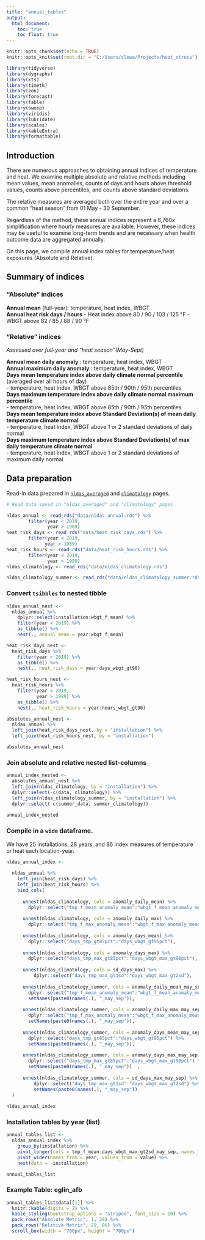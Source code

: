```yaml
---
title: "annual_tables"
output:
  html_document:
    toc: true
    toc_float: true
---
```


```r
knitr::opts_chunk$set(echo = TRUE)
knitr::opts_knit$set(root.dir = "C:/Users/slewa/Projects/heat_stress")

library(tidyverse)
library(dygraphs)
library(xts)
library(timetk)
library(zoo)
library(forecast)
library(fable)
library(sweep)
library(viridis)
library(lubridate)
library(scales)
library(kableExtra)
library(formattable)

```

## Introduction

There are numerous approaches to obtaining annual indices of temperature and heat. We examine multiple absolute and relative methods including mean values, mean anomalies, counts of days and hours above threshold values, counts above percentiles, and counts above standard deviations. 

The relative measures are averaged both over the entire year and over a common "heat season" from 01 May - 30 September. 

Regardless of the method, these annual indices represent a 8,760*x* simplification where hourly measures are available. However, these indices may be useful to examine long-term trends and are necessary when health outcome data are aggregated annually.


On this page, we compile annual index tables for temperature/heat exposures (Absolute and Relative).

## Summary of indices

### "Absolute" indices  

**Annual mean** (full-year): temperature, heat index, WBGT  
**Annual heat risk days / hours**
  - Heat index above 80 / 90 / 103 / 125 °F
  - WBGT above 82 / 85 / 88 / 90 °F

### "Relative" indices    
*Assessed over full-year and "heat season"(May-Sept)*  

**Annual mean daily anomaly** : temperature, heat index, WBGT  
**Annual maximum daily anomaly** : temperature, heat index, WBGT  
**Days mean temperature index above daily climate normal percentile** (averaged over all hours of day)  
  - temperature, heat index, WBGT above 85th / 90th / 95th percentiles  
**Days maximum temperature index above daily climate normal maximum percentile**   
  - temperature, heat index, WBGT above 85th / 90th / 95th percentiles    
**Days mean temperature index above Standard Deviation(s) of mean daily temperature climate normal**  
  - temperature, heat index, WBGT above 1 or 2 standard deviations of daily normal  
**Days maximum temperature index above Standard Deviation(s) of max daily temperature climate normal**  
  - temperature, heat index, WBGT above 1 or 2 standard deviations of maximum daily normal  

  
## Data preparation    

Read-in data prepared in [`nldas_averaged`](nldas_averaged.html) and [`climatology`](climatology.html) pages.  

```r
# Read data saved in "nldas_averaged" and "climatology" pages

nldas_annual <- read_rds("data/nldas_annual.rds") %>% 
        filter(year < 2019,
               year > 1989)
heat_risk_days <- read_rds("data/heat_risk_days.rds") %>% 
        filter(year < 2019,
              year > 1989)
heat_risk_hours <- read_rds("data/heat_risk_hours.rds") %>% 
        filter(year < 2019,
               year > 1989)
nldas_climatology <- read_rds("data/nldas_climatology.rds")

nldas_climatology_summer <- read_rds("data/nldas_climatology_summer.rds")
```

### Convert `tsibbles` to nested tibble 
```r

nldas_annual_nest <-
  nldas_annual %>% 
    dplyr::select(installation:wbgt_f_mean) %>%
    filter(year < 2019) %>% 
    as_tibble() %>% 
    nest(., annual_mean = year:wbgt_f_mean)

heat_risk_days_nest <-
  heat_risk_days %>% 
    filter(year < 2019) %>% 
    as_tibble() %>% 
    nest(., heat_risk_days = year:days_wbgt_gt90)

heat_risk_hours_nest <-
  heat_risk_hours %>% 
    filter(year < 2019,
           year > 1989) %>% 
    as_tibble() %>% 
    nest(., heat_risk_hours = year:hours_wbgt_gt90)

absolutes_annual_nest <-
  nldas_annual %>% 
  left_join(heat_risk_days_nest, by = "installation") %>% 
  left_join(heat_risk_hours_nest, by = "installation")

absolutes_annual_nest

```
  
  
### Join absolute and relative nested list-columns
  
```r

annual_index_nested <-
  absolutes_annual_nest %>%
  left_join(nldas_climatology, by = "installation") %>% 
  dplyr::select(-c(data, climatology)) %>% 
  left_join(nldas_climatology_summer, by = "installation") %>% 
  dplyr::select(-c(summer_data, summer_climatology))
  
annual_index_nested


```
  
  
### Compile in a `wide` dataframe.  
We have 25 installations, 28 years, and 86 index measures of temperature or heat each location-year.   
  
  

```r

nldas_annual_index <- 
  
  nldas_annual %>% 
    left_join(heat_risk_days) %>% 
    left_join(heat_risk_hours) %>% 
    bind_cols(
  
      unnest(nldas_climatology, cols = anomaly_daily_mean) %>% 
        dplyr::select("tmp_f_mean_anomaly_mean":"wbgt_f_mean_anomaly_mean"),
      
      unnest(nldas_climatology, cols = anomaly_daily_max) %>% 
        dplyr::select("tmp_f_max_anomaly_mean":"wbgt_f_max_anomaly_mean"),
        
      unnest(nldas_climatology, cols = anomaly_days_mean) %>% 
        dplyr::select("days_tmp_gt85pct":"days_wbgt_gt95pct"),
      
      unnest(nldas_climatology, cols = anomaly_days_max) %>% 
        dplyr::select("days_tmp_max_gt85pct":"days_wbgt_max_gt90pct"),
      
      unnest(nldas_climatology, cols = sd_days_max) %>% 
          dplyr::select("days_tmp_max_gt1sd":"days_wbgt_max_gt2sd"),
  
      unnest(nldas_climatology_summer, cols = anomaly_daily_mean_may_sep) %>% 
        dplyr::select("tmp_f_mean_anomaly_mean":"wbgt_f_mean_anomaly_mean") %>% 
        setNames(paste0(names(.), "_may_sep")),
      
      unnest(nldas_climatology_summer, cols = anomaly_daily_max_may_sep) %>% 
        dplyr::select("tmp_f_max_anomaly_mean":"wbgt_f_max_anomaly_mean") %>% 
        setNames(paste0(names(.), "_may_sep")),  
        
      unnest(nldas_climatology_summer, cols = anomaly_days_mean_may_sep) %>% 
        dplyr::select("days_tmp_gt85pct":"days_wbgt_gt95pct") %>% 
        setNames(paste0(names(.), "_may_sep")),
      
      unnest(nldas_climatology_summer, cols = anomaly_days_max_may_sep) %>% 
        dplyr::select("days_tmp_max_gt85pct":"days_wbgt_max_gt90pct") %>% 
        setNames(paste0(names(.), "_may_sep"))  ,
      
      unnest(nldas_climatology_summer, cols = sd_days_max_may_sep) %>% 
          dplyr::select("days_tmp_max_gt1sd":"days_wbgt_max_gt2sd") %>% 
          setNames(paste0(names(.), "_may_sep"))  
  )
  
nldas_annual_index 

```

### Installation tables by year (list) 
```r

annual_tables_list <-
  nldas_annual_index %>% 
    group_by(installation) %>%
    pivot_longer(cols = tmp_f_mean:days_wbgt_max_gt2sd_may_sep, names_to = "index", values_to = "value") %>% 
    pivot_wider(names_from = year, values_from = value) %>% 
    nest(data = -installation)

annual_tables_list 


```

### Example Table: eglin_afb  
```r
annual_tables_list$data[[1]] %>%
  knitr::kable(digits = 2) %>% 
  kable_styling(bootstrap_options = "striped", font_size = 10) %>% 
  pack_rows("Absolute Metric", 1, 28) %>%
  pack_rows("Relative Metric", 29, 86) %>% 
  scroll_box(width = "700px", height = "700px") 
  
```

  